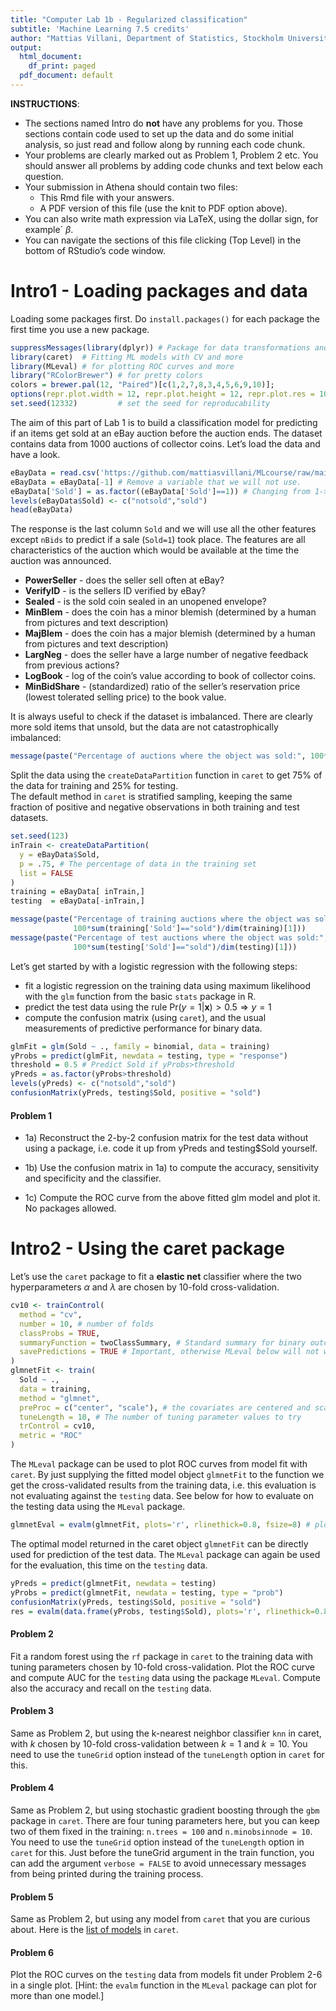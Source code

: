```yaml
---
title: "Computer Lab 1b - Regularized classification"
subtitle: 'Machine Learning 7.5 credits'
author: "Mattias Villani, Department of Statistics, Stockholm University"
output:
  html_document:
    df_print: paged
  pdf_document: default
---
```


**INSTRUCTIONS**: 

- The sections named Intro do **not** have any problems for you. Those sections contain code used to set up the data and do some initial analysis, so just read and follow along by running each code chunk. 
- Your problems are clearly marked out as Problem 1, Problem 2 etc. You should answer all problems by adding code chunks and text below each question.
- Your submission in Athena should contain two files:
  - This Rmd file with your answers.
  - A PDF version of this file (use the knit to PDF option above).
- You can also write math expression via LaTeX, using the dollar sign, for example´ $\beta$.
- You can navigate the sections of this file clicking (Top Level) in the bottom of RStudio's code window.

# Intro1 - Loading packages and data

Loading some packages first. Do `install.packages()` for each package the first time you use a new package.

```r
suppressMessages(library(dplyr)) # Package for data transformations and tables
library(caret)  # Fitting ML models with CV and more
library(MLeval) # for plotting ROC curves and more
library("RColorBrewer") # for pretty colors
colors = brewer.pal(12, "Paired")[c(1,2,7,8,3,4,5,6,9,10)];
options(repr.plot.width = 12, repr.plot.height = 12, repr.plot.res = 100) # plot size
set.seed(12332)         # set the seed for reproducability
```

The aim of this part of Lab 1 is to build a classification model for predicting if an items get sold at an eBay auction before the auction ends. The dataset contains data from 1000 auctions of collector coins. Let's load the data and have a look.  

```r
eBayData = read.csv('https://github.com/mattiasvillani/MLcourse/raw/main/Data/eBayData.csv', sep = ',')
eBayData = eBayData[-1] # Remove a variable that we will not use.
eBayData['Sold'] = as.factor((eBayData['Sold']==1)) # Changing from 1->TRUE, 0->FALSE
levels(eBayData$Sold) <- c("notsold","sold")
head(eBayData)
```

The response is the last column `Sold` and we will use all the other features except `nBids` to predict if a sale (`Sold=1`) took place. The features are all characteristics of the auction which would be available at the time the auction was announced.

* **PowerSeller** - does the seller sell often at eBay?
* **VerifyID** - is the sellers ID verified by eBay?
* **Sealed** - is the sold coin sealed in an unopened envelope?
* **MinBlem** - does the coin has a minor blemish (determined by a human from pictures and text description)
* **MajBlem** - does the coin has a major blemish (determined by a human from pictures and text description)
* **LargNeg** - does the seller have a large number of negative feedback from previous actions?
* **LogBook** - log of the coin's value according to book of collector coins.
* **MinBidShare** - (standardized) ratio of the seller's reservation price (lowest tolerated selling price) to the book value.

It is always useful to check if the dataset is imbalanced. There are clearly more sold items that unsold, but the data are not catastrophically imbalanced:

```r
message(paste("Percentage of auctions where the object was sold:", 100*sum(eBayData['Sold']=="sold")/1000))
```

Split the data using the `createDataPartition` function in `caret` to get 75% of the data for training and 25% for testing. \
The default method in `caret` is stratified sampling, keeping the same fraction of positive and negative observations in both training and test datasets.

```r
set.seed(123)
inTrain <- createDataPartition(
  y = eBayData$Sold,
  p = .75, # The percentage of data in the training set
  list = FALSE
)
training = eBayData[ inTrain,]
testing  = eBayData[-inTrain,]

message(paste("Percentage of training auctions where the object was sold:", 
              100*sum(training['Sold']=="sold")/dim(training)[1]))
message(paste("Percentage of test auctions where the object was sold:", 
              100*sum(testing['Sold']=="sold")/dim(testing)[1]))
```

Let's get started by with a logistic regression with the following steps:

- fit a logistic regression on the training data using maximum likelihood with the `glm` function from the basic `stats` package in R.
- predict the test data using the rule $\mathrm{Pr}(y=1|\mathbf{x})>0.5 \Rightarrow y=1$ 
- compute the confusion matrix (using `caret`), and the usual measurements of predictive performance for binary data.

```r
glmFit = glm(Sold ~ ., family = binomial, data = training)
yProbs = predict(glmFit, newdata = testing, type = "response")
threshold = 0.5 # Predict Sold if yProbs>threshold
yPreds = as.factor(yProbs>threshold)
levels(yPreds) <- c("notsold","sold")
confusionMatrix(yPreds, testing$Sold, positive = "sold")
```
#### Problem 1

- 1a) Reconstruct the 2-by-2 confusion matrix for the test data without using a package, i.e. code it up from yPreds and testing$Sold yourself. 

- 1b) Use the confusion matrix in 1a) to compute the accuracy, sensitivity and specificity and the classifier.

- 1c) Compute the ROC curve from the above fitted glm model and plot it. No packages allowed.

# Intro2 - Using the caret package

Let's use the `caret` package to fit a **elastic net** classifier where the two hyperparameters $\alpha$ and $\lambda$ are chosen by 10-fold cross-validation.

```r
cv10 <- trainControl(
  method = "cv", 
  number = 10, # number of folds
  classProbs = TRUE, 
  summaryFunction = twoClassSummary, # Standard summary for binary outcomes
  savePredictions = TRUE # Important, otherwise MLeval below will not work.
)
glmnetFit <- train(
  Sold ~ .,
  data = training,
  method = "glmnet",
  preProc = c("center", "scale"), # the covariates are centered and scaled
  tuneLength = 10, # The number of tuning parameter values to try
  trControl = cv10,
  metric = "ROC"
)
```

The `MLeval` package can be used to plot ROC curves from model fit with `caret`. By just supplying the fitted model object `glmnetFit` to the function we get the cross-validated results from the training data, i.e. this evaluation is not evaluating against the `testing` data. See below for how to evaluate on the testing data using the `MLeval` package.
```r
glmnetEval = evalm(glmnetFit, plots='r', rlinethick=0.8, fsize=8) # plots='r' gives ROC
```
The optimal model returned in the caret object `glmnetFit` can be directly used for prediction of the test data. The `MLeval` package can again be used for the evaluation, this time on the `testing` data.
```r
yPreds = predict(glmnetFit, newdata = testing)
yProbs = predict(glmnetFit, newdata = testing, type = "prob")
confusionMatrix(yPreds, testing$Sold, positive = "sold")
res = evalm(data.frame(yProbs, testing$Sold), plots='r', rlinethick=0.8, fsize=8)
```
#### Problem 2

Fit a random forest using the `rf` package in `caret` to the training data with tuning parameters chosen by 10-fold cross-validation. Plot the ROC curve and compute AUC for the `testing` data using the package `MLeval`. Compute also the accuracy and recall on the `testing` data.

#### Problem 3

Same as Problem 2, but using the k-nearest neighbor classifier `knn` in caret, with $k$ chosen by 10-fold cross-validation between $k=1$ and $k=10$. You need to use the `tuneGrid` option instead of the `tuneLength` option in `caret` for this.

#### Problem 4

Same as Problem 2, but using stochastic gradient boosting through the `gbm` package in `caret`. There are four tuning parameters here, but you can keep two of them fixed in the training: `n.trees = 100` and `n.minobsinnode = 10`. You need to use the `tuneGrid` option instead of the `tuneLength` option in `caret` for this. Just before the tuneGrid argument in the train function, you can add the argument `verbose = FALSE` to avoid unnecessary messages from being printed during the training process.

#### Problem 5

Same as Problem 2, but using any model from `caret` that you are curious about. Here is the [list of models](https://topepo.github.io/caret/available-models.html) in `caret`.

#### Problem 6

Plot the ROC curves on the `testing` data from models fit under Problem 2-6 in a single plot. [Hint: the `evalm` function in the `MLeval` package can plot for more than one model.]